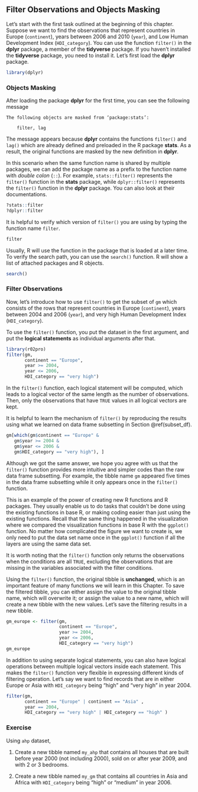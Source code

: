 ## Filter Observations and Objects Masking {#filter-observations}

Let's start with the first task outlined at the beginning of this chapter. Suppose we want to find the observations that represent countries in Europe (`continent`), years between 2006 and 2010 (`year`), and Low Human Development Index (`HDI_category`). You can use the function `filter()` in the **dplyr** package, a member of the **tidyverse** package. If you haven't installed the **tidyverse** package, you need to install it. Let's first load the **dplyr** package. 

```r
library(dplyr)
```

### Objects Masking

After loading the package **dplyr** for the first time, you can see the following message

```
The following objects are masked from ‘package:stats’:

    filter, lag
```


The message appears because **dplyr** contains the functions `filter()` and `lag()` which are already defined and preloaded in the R package **stats**. As a result, the original functions  are masked by the new definition in **dplyr**. 

In this scenario when the same function name is shared by multiple packages, we can add the package name as a prefix to the function name with *double colon* (`::`). For example, `stats::filter()` represents the `filter()` function in the **stats** package, while `dplyr::filter()` represents the `filter()` function in the **dplyr** package. You can also look at their documentations.

```r
?stats::filter
?dplyr::filter
```

It is helpful to verify which version of `filter()` you are using by typing the function name `filter`. 
```r
filter
```

Usually, R will use the function in the package that is loaded at a later time. To verify the search path, you can use the `search()` function. R will show a list of attached packages and R objects. 

```r
search()
```

### Filter Observations

Now, let's introduce how to use `filter()` to get the subset of `gm` which consists of the rows that represent countries in Europe (`continent`), years between 2004 and 2006 (`year`), and very high Human Development Index (`HDI_category`). 

To use the `filter()` function, you put the dataset in the first argument, and put the **logical statements** as individual arguments after that. 

```r
library(r02pro)
filter(gm, 
       continent == "Europe", 
       year >= 2004,
       year <= 2006,
       HDI_category == "very high") 
```

In the `filter()` function, each logical statement will be computed, which leads to a logical vector of the same length as the number of observations. Then, only the observations that have `TRUE` values in all logical vectors are kept. 

It is helpful to learn the mechanism of `filter()` by reproducing the results using what we learned on data frame subsetting in Section \@ref(subset_df). 

```r
gm[which(gm$continent == "Europe" & 
   gm$year >= 2004 &
   gm$year <= 2006 &
   gm$HDI_category == "very high"), ]
```

Although we got the same answer, we hope you agree with us that the `filter()` function provides more intuitive and simpler codes than the raw data frame subsetting. For example, the tibble name `gm` appeared five times in the data frame subsetting while it only appears once in the `filter()` function. 


::: {.infobox .caution data-latex="{caution}"}
This is an example of the power of creating new R functions and R packages. They usually enable us to do tasks that couldn't be done using the existing functions in base R, or making coding easier than just using the existing functions.  Recall that the same thing happened in the visualization where we compared the visualization functions in base R with the `ggplot()` function. No matter how complicated the figure we want to create is, we only need to put the data set name once in the `ggplot()` function if all the layers are using the same data set.   
::: 




It is worth noting that the `filter()` function only returns the observations when the conditions are all `TRUE`, excluding the observations that are missing in the variables associated with the filter conditions. 

Using the `filter()` function, the original tibble is **unchanged**, which is an important feature of many functions we will learn in this Chapter. To save the filtered tibble, you can either assign the value to the original tibble name, which will overwrite it; or assign the value to a new name, which will create a new tibble with the new values. Let's save the filtering results in a new tibble.
```r
gm_europe <- filter(gm, 
                    continent == "Europe",
                    year >= 2004,
                    year <= 2006,
                    HDI_category == "very high") 
gm_europe
```

In addition to using separate logical statements, you can also have logical operations between multiple logical vectors inside each statement. This makes the `filter()` function very flexible in expressing different kinds of filtering operation. Let's say we want to find records that are in either Europe or Asia with `HDI_category` being "high" and "very high" in year 2004. 
```r
filter(gm, 
       continent == "Europe" | continent == "Asia" ,
       year == 2004,
       HDI_category == "very high" | HDI_category == "high" )
```


### Exercise

Using `ahp` dataset,

1. Create a new tibble named `my_ahp` that contains all houses that are built before year 2000 (not including 2000), sold on or after year 2009, and with 2 or 3 bedrooms.

2. Create a new tibble named `my_gm` that contains all countries in Asia and Africa with `HDI_category` being "high" or "medium" in year 2006.




